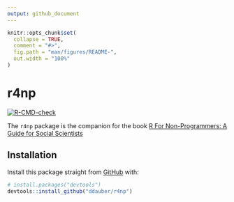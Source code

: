 ```yaml
---
output: github_document
---
```


<!-- README.md is generated from README.Rmd. Please edit that file -->

```r
knitr::opts_chunk$set(
  collapse = TRUE,
  comment = "#>",
  fig.path = "man/figures/README-",
  out.width = "100%"
)
```

# r4np

<!-- badges: start -->

[![R-CMD-check](https://github.com/ddauber/r4np/workflows/R-CMD-check/badge.svg)](https://github.com/ddauber/r4np/actions)

<!-- badges: end -->

The `r4np` package is the companion for the book [R For Non-Programmers: A Guide for Social Scientists](https://github.com/ddauber/R-for-Non-Programmers "R For Non-Programmers")

## Installation

Install this package straight from [GitHub](https://github.com/) with:

``` r
# install.packages("devtools")
devtools::install_github("ddauber/r4np")
```
